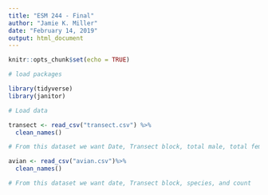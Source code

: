 ```yaml
---
title: "ESM 244 - Final"
author: "Jamie K. Miller"
date: "February 14, 2019"
output: html_document
---
```


```r
knitr::opts_chunk$set(echo = TRUE)
```

```r
# load packages

library(tidyverse)
library(janitor)

```

```r
# Load data

transect <- read_csv("transect.csv") %>% 
  clean_names()

# From this dataset we want Date, Transect block, total male, total female, unknown, juvs, and wrack

avian <- read_csv("avian.csv")%>% 
  clean_names()

# From this dataset we want date, Transect block, species, and count

```

```r




```

